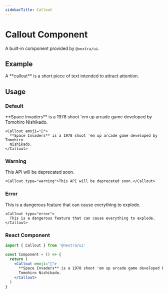 ```yaml
---
sidebarTitle: Callout
---
```


# Callout Component

A built-in component provided by `@nextra/ui`.

## Example


<Callout>
  A **callout** is a short piece of text intended to attract attention.
</Callout>

## Usage

### Default

<Callout emoji="👾">
  **Space Invaders** is a 1978 shoot 'em up arcade game developed by Tomohiro
  Nishikado.
</Callout>

```mdx
<Callout emoji="👾">
  **Space Invaders** is a 1978 shoot 'em up arcade game developed by Tomohiro
  Nishikado.
</Callout>
```

### Warning

<Callout type="warning">This API will be deprecated soon.</Callout>

```mdx
<Callout type="warning">This API will be deprecated soon.</Callout>
```

### Error

<Callout type="error">
  This is a dangerous feature that can cause everything to explode.
</Callout>

```mdx
<Callout type="error">
  This is a dangerous feature that can cause everything to explode.
</Callout>
```

### React Component

```jsx filename="callout.jsx"
import { Callout } from '@nextra/ui'

const Component = () => {
  return (
    <Callout emoji="👾">
      **Space Invaders** is a 1978 shoot 'em up arcade game developed by
      Tomohiro Nishikado.
    </Callout>
  )
}
```
